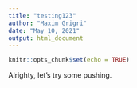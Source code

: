```yaml
---
title: "testing123"
author: "Maxim Grigri"
date: "May 10, 2021"
output: html_document
---
```


```r
knitr::opts_chunk$set(echo = TRUE)
```

Alrighty, let's try some pushing. 
